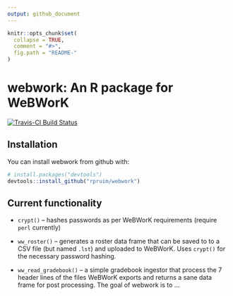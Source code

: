 ```yaml
---
output: github_document
---
```


<!-- README.md is generated from README.Rmd. Please edit that file -->

```r
knitr::opts_chunk$set(
  collapse = TRUE,
  comment = "#>",
  fig.path = "README-"
)
```

# webwork: An R package for WeBWorK

[![Travis-CI Build Status](https://travis-ci.org/rpruim/webwork.svg?branch=master)](https://travis-ci.org/rpruim/webwork)

## Installation

You can install webwork from github with:

```r
# install.packages("devtools")
devtools::install_github("rpruim/webwork")
```

## Current functionality
 
 * `crypt()` -- hashes passwords as per WeBWorK requirements (require `perl` currently)
 
 * `ww_roster()` -- generates a roster data frame that can be saved to to a CSV file (but named `.lst`) and uploaded to WeBWorK.  Uses `crypt()` for the necessary password hashing.
 
 * `ww_read_gradebook()` -- a simple gradebook ingestor that process the 7 header lines of the files WeBWorK exports and returns a sane data frame for post processing.
The goal of webwork is to ...

